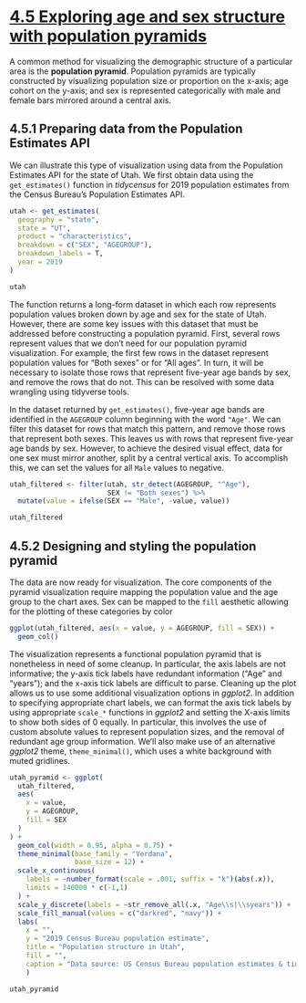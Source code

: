 # [4.5 Exploring age and sex structure with population pyramids](https://walker-data.com/census-r/exploring-us-census-data-with-visualization.html#visualizing-acs-estimates-over-time)

A common method for visualizing the demographic structure of a particular area 
is the __population pyramid__. Population pyramids are typically constructed by 
visualizing population size or proportion on the x-axis; age cohort on the y-axis; 
and sex is represented categorically with male and female bars mirrored around a 
central axis.

## 4.5.1 Preparing data from the Population Estimates API

We can illustrate this type of visualization using data from the 
Population Estimates API for the state of Utah. 
We first obtain data using the `get_estimates()` function in *tidycensus* for 
2019 population estimates from the Census Bureau’s Population Estimates API.

```r
utah <- get_estimates(
  geography = "state",
  state = "UT",
  product = "characteristics",
  breakdown = c("SEX", "AGEGROUP"),
  breakdown_labels = T,
  year = 2019
)

utah
```

The function returns a long-form dataset in which each row represents population 
values broken down by age and sex for the state of Utah. However, there are some 
key issues with this dataset that must be addressed before constructing a 
population pyramid. First, several rows represent values that we don’t need for
our population pyramid visualization. For example, the first few rows in the
dataset represent population values for "Both sexes" or for "All ages". 
In turn, it will be necessary to isolate those rows that represent five-year age
bands by sex, and remove the rows that do not. This can be resolved with some
data wrangling using tidyverse tools.

In the dataset returned by `get_estimates()`, five-year age bands are identified 
in the `AGEGROUP` column beginning with the word `"Age"`. We can filter this dataset
for rows that match this pattern, and remove those rows that represent both sexes. 
This leaves us with rows that represent five-year age bands by sex. 
However, to achieve the desired visual effect, data for one sex must mirror 
another, split by a central vertical axis. To accomplish this, we can set the
values for all `Male` values to negative.

```r
utah_filtered <- filter(utah, str_detect(AGEGROUP, "^Age"),
                        SEX != "Both sexes") %>% 
  mutate(value = ifelse(SEX == "Male", -value, value))

utah_filtered
```

## 4.5.2 Designing and styling the population pyramid

The data are now ready for visualization. The core components of the pyramid 
visualization require mapping the population value and the age group to the chart
axes. Sex can be mapped to the `fill` aesthetic allowing for the plotting of these
categories by color

```r
ggplot(utah_filtered, aes(x = value, y = AGEGROUP, fill = SEX)) +
  geom_col()
```

The visualization represents a functional population pyramid that is nonetheless 
in need of some cleanup. In particular, the axis labels are not informative; 
the y-axis tick labels have redundant information (“Age” and “years”); 
and the x-axis tick labels are difficult to parse. Cleaning up the plot allows 
us to use some additional visualization options in *ggplot2*. In addition to 
specifying appropriate chart labels, we can format the axis tick labels by using
appropriate `scale_*` functions in *ggplot2* and setting the X-axis limits to show
both sides of 0 equally. In particular, this involves the use of custom absolute
values to represent population sizes, and the removal of redundant age group
information. We’ll also make use of an alternative *ggplot2* theme, 
`theme_minimal()`, which uses a white background with muted gridlines.

```r
utah_pyramid <- ggplot(
  utah_filtered,
  aes(
    x = value,
    y = AGEGROUP,
    fill = SEX
  )
) +
  geom_col(width = 0.95, alpha = 0.75) +
  theme_minimal(base_family = "Verdana",
                base_size = 12) +
  scale_x_continuous(
    labels = ~number_format(scale = .001, suffix = "k")(abs(.x)),
    limits = 140000 * c(-1,1)
  ) +
  scale_y_discrete(labels = ~str_remove_all(.x, "Age\\s|\\syears")) +
  scale_fill_manual(values = c("darkred", "navy")) +
  labs(
    x = "",
    y = "2019 Census Bureau population estimate",
    title = "Population structure in Utah",
    fill = "",
    caption = "Data source: US Census Bureau population estimates & tidycensus R package"
    )

utah_pyramid
```

















